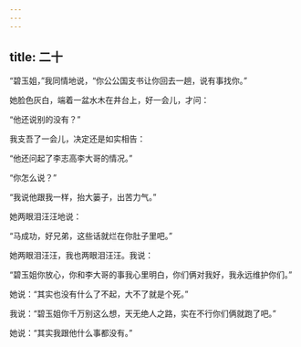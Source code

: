 ```yaml
---
---
---
```

title: 二十
---



“碧玉姐，”我同情地说，“你公公国支书让你回去一趟，说有事找你。”

她脸色灰白，端着一盆水木在井台上，好一会儿，才问：

“他还说别的没有？”

我支吾了一会儿，决定还是如实相告：

“他还问起了李志高李大哥的情况。”

“你怎么说？”

“我说他跟我一样，抬大篓子，出苦力气。”

她两眼泪汪汪地说：

“马成功，好兄弟，这些话就烂在你肚子里吧。”

她两眼泪汪汪，我也两眼泪汪汪。我说：

“碧玉姐你放心，你和李大哥的事我心里明白，你们俩对我好，我永远维护你们。”

她说：“其实也没有什么了不起，大不了就是个死。”

我说：“碧玉姐你千万别这么想，天无绝人之路，实在不行你们俩就跑了吧。”

她说：“其实我跟他什么事都没有。”